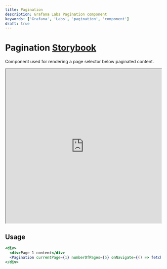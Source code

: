 ```yaml
---
title: Pagination
description: Grafana Labs Pagination component
keywords: ['Grafana', 'Labs', 'pagination', 'component']
draft: true
---
```


# Pagination <Badge text='draft' color='orange'></Badge> <a href='https://developers.grafana.com/ui/latest/index.html?path=/story/buttons-pagination--with-pages' target='_blank' className='header-links'>Storybook <Icon name="external-link-alt"/> </a>

Component used for rendering a page selector below paginated content.

<iframe
  src="https://developers.grafana.com/ui/latest/index.html?path=/story/buttons-pagination--with-pages&full=1&shortcuts=false&singleStory=true"
  width="100%"
  height="500px"
></iframe>

## Usage

```jsx
<div>
  <div>Page 1 content</div>
  <Pagination currentPage={1} numberOfPages={5} onNavigate={() => fetchPage(2)} />
</div>
```
